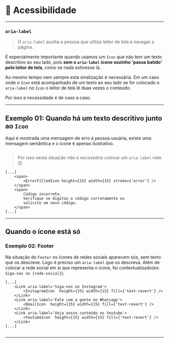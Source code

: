 
<Meta title='Foundations/Icons/🍭 Acessibilidade' />

# 🍭 Acessibilidade
---

### `aria-label`

> O `aria-label` auxilia a pessoa que utiliza leitor de tela
a navegar a página.

É especialmente importante quando usamos
um `Icon` que não tem um texto descritivo ao seu lado,
pois **sem o `aria-label` ícone sozinho 'passa batido' pelo leitor de tela**,
como se nada estivesse lá.

Ao mesmo tempo nem sempre esta sinalização é necessária.
Em um caso onde o `Icon` está acompanhado de um texto ao seu lado
se for colocado o `aria-label` no `Icon` o leitor de tela lê duas vezes o conteúdo.

Por isso a necessidade é de caso a caso.

---

## Exemplo 01: Quando há um texto descritivo junto ao `Icon`
Aqui é mostrada uma mensagem de erro à pessoa usuária,
existe uma mensagem semântica e o ícone é apenas ilustrativo.

<Image src={Error} alt=''/>

> Por isso nesta situação _não é necessário_ colocar um ``aria-label`` nele. 😉

```` tsx
[...]
    <span>
        <ErrorFilledIcon height={15} width={15} stroke={'error'} />
    </span>
    <span>
        Código incorreto.
        Verifique se digitou o código corretamente ou
        solicite um novo código.
    </span>
[...]
````

---
## Quando o ícone está só

### Exemplo 02: Footer
Na situação do `Footer` os ícones de redes sociais aparecem sós,
sem texto que os descreve.
Logo é preciso um `aria-label` que os descreva.
Além de colocar a rede social em si que representa o ícone, foi contextualizado(ex: `Siga-nos no {rede-social}`).


```` tsx
[...]
    <Link aria-label='Siga-nos no Instagram'>
        <InstagramIcon  height={15} width={15} fill={'text-revert'} />
    </Link>
    <Link aria-label='Fale com a gente no Whatsapp'>
        <EmailIcon  height={15} width={15} fill={'text-revert'} />
    </Link>
    <Link aria-label='Veja nosso conteúdo no Youtube'>
        <YoutubeIcon  height={15} width={15} fill={'text-revert'} />
    </Link>
[...]
````

<Image src={Footer} alt=''/>

---
